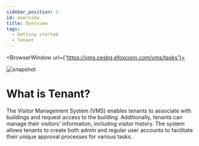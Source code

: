 ```yaml
---
sidebar_position: 1
id: overview
title: Overview
tags:
  - Getting started
  - Tenant
---
```



<BrowserWindow url={'https://vms.cesbg.efoxconn.com/vms/tasks'}>

![snapshot](../assets/vms/vms-tasks-zh-hant.png)

</BrowserWindow>

# What is Tenant?

The Visitor Management System (VMS) enables tenants to associate with buildings and request access to the building. Additionally, tenants can manage their visitors' information, including visitor history. The system allows tenants to create both admin and regular user accounts to facilitate their unique approval processes for various tasks.
